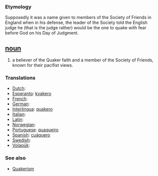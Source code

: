 === Etymology ===
Supposedly it was a name given to members of the Society of Friends in England when in his defense, the leader of the Society told the English judge he (that is the judge rather) would be the one to quake with fear before God on his Day of Judgment.

== [[noun]] ==
# a believer of the Quaker faith and a member of the Society of Friends, known for their pacifist views.

=== Translations ===
*[[Dutch]]: [[]]
*[[Esperanto]]: [[kvakero]]
*[[French]]: [[]]
*[[German]]: [[]]
*[[Interlingua]]: [[quakero]]
*[[Italian]]: [[]]
*[[Latin]]: [[]]
*[[Norwegian]]: [[]]
*[[Portuguese]]: [[quaqueiro]]
*[[Spanish]]: [[cuáquero]]
*[[Swedish]]: [[]]
*[[Volapük]]: [[]]

=== See also ===
*[[Quakerism]]